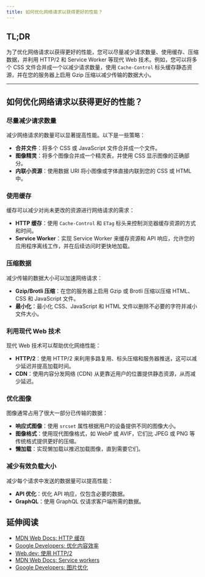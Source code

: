 ```yaml
---
title: 如何优化网络请求以获得更好的性能？
---
```


## TL;DR

为了优化网络请求以获得更好的性能，您可以尽量减少请求数量、使用缓存、压缩数据，并利用 HTTP/2 和 Service Worker 等现代 Web 技术。例如，您可以将多个 CSS 文件合并成一个以减少请求数量，使用 `Cache-Control` 标头缓存静态资源，并在您的服务器上启用 Gzip 压缩以减少传输的数据大小。

***

## 如何优化网络请求以获得更好的性能？

### 尽量减少请求数量

减少网络请求的数量可以显著提高性能。以下是一些策略：

* **合并文件**：将多个 CSS 或 JavaScript 文件合并成一个文件。
* **图像精灵**：将多个图像合并成一个精灵表，并使用 CSS 显示图像的正确部分。
* **内联小资源**：使用数据 URI 将小图像或字体直接内联到您的 CSS 或 HTML 中。

### 使用缓存

缓存可以减少对尚未更改的资源进行网络请求的需求：

* **HTTP 缓存**：使用 `Cache-Control` 和 `ETag` 标头来控制浏览器缓存资源的方式和时间。
* **Service Worker**：实现 Service Worker 来缓存资源和 API 响应，允许您的应用程序离线工作，并在后续访问时更快地加载。

### 压缩数据

减少传输的数据大小可以加速网络请求：

* **Gzip/Brotli 压缩**：在您的服务器上启用 Gzip 或 Brotli 压缩以压缩 HTML、CSS 和 JavaScript 文件。
* **最小化**：最小化 CSS、JavaScript 和 HTML 文件以删除不必要的字符并减小文件大小。

### 利用现代 Web 技术

现代 Web 技术可以帮助优化网络性能：

* **HTTP/2**：使用 HTTP/2 来利用多路复用、标头压缩和服务器推送，这可以减少延迟并提高加载时间。
* **CDN**：使用内容分发网络 (CDN) 从更靠近用户的位置提供静态资源，从而减少延迟。

### 优化图像

图像通常占用了很大一部分已传输的数据：

* **响应式图像**：使用 `srcset` 属性根据用户的设备提供不同的图像大小。
* **图像格式**：使用现代图像格式，如 WebP 或 AVIF，它们比 JPEG 或 PNG 等传统格式提供更好的压缩。
* **懒加载**：实现懒加载以推迟加载图像，直到需要它们。

### 减少有效负载大小

减少每个请求中发送的数据量可以提高性能：

* **API 优化**：优化 API 响应，仅包含必要的数据。
* **GraphQL**：使用 GraphQL 仅请求客户端所需的数据。

## 延伸阅读

* [MDN Web Docs: HTTP 缓存](https://developer.mozilla.org/en-US/docs/Web/HTTP/Caching)
* [Google Developers: 优化内容效率](https://developers.google.com/web/fundamentals/performance/optimizing-content-efficiency/)
* [Web.dev: 使用 HTTP/2](https://web.dev/http2/)
* [MDN Web Docs: Service workers](https://developer.mozilla.org/en-US/docs/Web/API/Service_Worker_API)
* [Google Developers: 图片优化](https://developers.google.com/web/fundamentals/performance/optimizing-content-efficiency/image-optimization)
